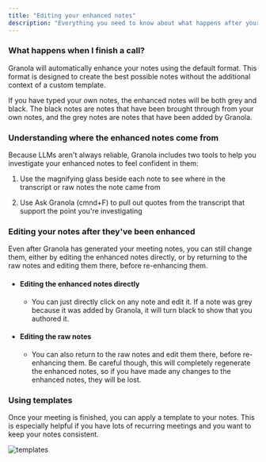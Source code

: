 ```yaml
---
title: "Editing your enhanced notes"
description: "Everything you need to know about what happens after your meeting"
---
```


### What happens when I finish a call?

Granola will automatically enhance your notes using the default format. This format is designed to create the best possible notes without the additional context of a custom template.

If you have typed your own notes, the enhanced notes will be both grey and black. The black notes are notes that have been brought through from your own notes, and the grey notes are notes that have been added by Granola.

### Understanding where the enhanced notes come from

Because LLMs aren't always reliable, Granola includes two tools to help you investigate your enhanced notes to feel confident in them:

1. Use the magnifying glass beside each note to see where in the transcript or raw notes the note came from

2. Use Ask Granola (cmnd+F) to pull out quotes from the transcript that support the point you're investigating

### Editing your notes after they've been enhanced

Even after Granola has generated your meeting notes, you can still change them, either by editing the enhanced notes directly, or by returning to the raw notes and editing them there, before re-enhancing them.

* #### Editing the enhanced notes directly

  * You can just directly click on any note and edit it. If a note was grey because it was added by Granola, it will turn black to show that you authored it.

* #### Editing the raw notes

  * You can also return to the raw notes and edit them there, before re-enhancing them. Be careful though, this will completely regenerate the enhanced notes, so if you have made any changes to the enhanced notes, they will be lost.

### Using templates

Once your meeting is finished, you can apply a template to your notes. This is especially helpful if you have lots of recurring meetings and you want to keep your notes consistent. 

![templates](/images/gifs/livet2.gif)
